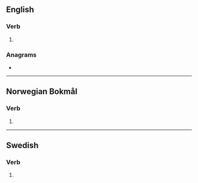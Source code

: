 ==English==

===Verb===
{{head|en|verb form}}

# {{en-third-person singular of|slite}}

===Anagrams===
* {{anagrams|en|a=eilsst|Leists|Steils|Stiles|e-lists|islets|istles|sliest|stiles}}

----

==Norwegian Bokmål==

===Verb===
{{head|nb|verb form}}

# {{form of|nb|passive form|slite}}

----

==Swedish==

===Verb===
{{head|sv|verb form}}

# {{sv-verb-form-pre-pass|slita}}